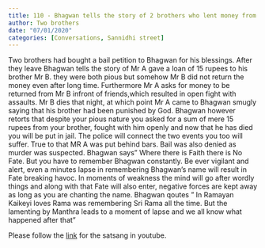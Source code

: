 ```yaml
---
title: 110 - Bhagwan tells the story of 2 brothers who lent money from the other and the fights between them
author: Two brothers
date: "07/01/2020"
categories: [Conversations, Sannidhi street]
---
```

Two brothers had bought a bail petition to Bhagwan for his blessings. After they leave Bhagwan tells the story of Mr A gave a loan of 15 rupees to his brother Mr B. they were both pious but somehow Mr B did not return the money even after long time. Furthermore Mr A asks for money to be returned from Mr B infront of friends,which resulted in open fight with assaults. Mr B dies that night, at which point Mr A came to Bhagwan smugly saying that his brother had been  punished by God. Bhagwan however retorts that despite your pious nature you asked for a sum of mere 15 rupees from your brother, fought with him openly and now that he has died you will be put in jail. The police will connect the two events you too will suffer. True to that MR A was put behind bars. Bail was also denied as murder was suspected. Bhagwan says" Where there is Faith there is No Fate. But you have to remember Bhagwan constantly. Be ever vigilant and alert, even a minutes lapse in remembering Bhagwan's name will result in Fate breaking havoc. In moments of weakness the mind will go after wordly things and along with that Fate will also enter, negative forces are kept away as long as you are chanting the name. Bhagwan qoutes " In Ramayan Kaikeyi loves Rama was remembering Sri Rama all the time. But the lamenting by Manthra leads to a moment of lapse and we all know what happened after that" 
 
Please follow the [link](https://youtu.be/gqzaBjdnUfk?si=fXgx0qPKxKvhoDEd) for the satsang in youtube.
